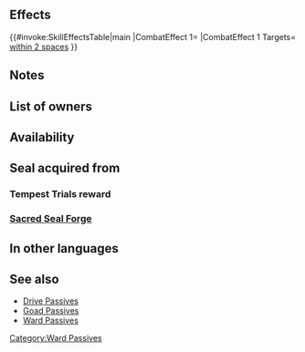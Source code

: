 {{Passive
|type=C
|exclusive=0
|1name=Ward Dragons
|1tagid=SID_竜盾の紋章
|1effect=Grants Def/Res+4 to dragon allies within 2 spaces during combat.
|1cost=200
|1required=Spur Def 2;Spur Res 2
|canUseWeapon={{WeaponList|Dragonstone}}
|canUseMove={{MoveList|all}}
|properties=random_all
}}
==Effects==
{{#invoke:SkillEffectsTable|main
|CombatEffect 1={{SkillEffectText|Temporary buffs|Def/Res|4}}
|CombatEffect 1 Targets={{Cwtt|group=1|Dragon}} {{SkillTargetText|Allies}}<br>[[within 2 spaces]]
}}

==Notes==
{{Temporary buffs}}
{{AlliesCombatEffect|effect=temporary buffs}}

==List of owners==
{{Skill Hero List}}
==Availability==
{{PassiveFocusList}}
{{PassiveDistributionList}}
{{PassiveCombatManualList}}
==Seal acquired from==
===Tempest Trials reward===
{{Tempest Trials seal reward}}
===[[Sacred Seal Forge]]===
{{SealCosts
|seals=Ward Dragons
|badgeColor=Transparent
|costs1=20;100;40
}}
==In other languages==
{{OtherLanguages
|japanese=竜盾の紋章
|german=Drachenbund
|spanishEU=Muro dragontino
|spanishLA=Muro dragontino
|french=Vigilance (Dra.)
|italian=Difesa draghi
|chineseTW=龍盾紋章
|portuguese=Dragão zeloso
}}

==See also==
* [[Drive Passives]]
* [[Goad Passives]]
* [[Ward Passives]]
{{Seals Navbox}}
{{Passives Navbox|C}}
[[Category:Ward Passives]]